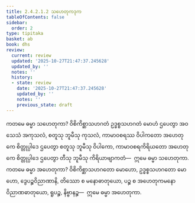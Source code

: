 ```yaml
---
title: 2.4.2.1.2 သဟေတုကဒုက
tableOfContents: false
sidebar:
  order: 2
type: tipitaka
basket: ab
book: dhs
review:
  current: review
  updated: '2025-10-27T21:47:37.245628'
  updated_by: ''
  notes: ''
  history:
  - state: review
    date: '2025-10-27T21:47:37.245628'
    updated_by: ''
    notes: ''
    previous_state: draft
---
```



<ReviewStatus review={frontmatter.review} showDetails={true} />

<HypothesisAnnotation frontmatter={frontmatter} />

<DynamicBreadcrumb />

<Division number="1443" book="dhs" e="ch" v="29" p="275">

<Paragraph number="2153" book="dhs">
ကတမေ ဓမ္မာ သဟေတုကာ? ဝိစိကိစ္ဆာသဟဂတံ ဥဒ္ဓစ္စသဟဂတံ မောဟံ ဌပေတွာ အဝသေသံ အကုသလံ, စတူသု ဘူမီသု ကုသလံ, ကာမာဝစရဿ ဝိပါကတော အဟေတုကေ စိတ္တုပ္ပါဒေ ဌပေတွာ စတူသု ဘူမီသု ဝိပါကော, ကာမာဝစရကိရိယတော အဟေတုကေ စိတ္တုပ္ပါဒေ ဌပေတွာ တီသု ဘူမီသု ကိရိယာဗျာကတံ—  ဣမေ ဓမ္မာ သဟေတုကာ.
</Paragraph>

</Division>
<Division number="1444" book="dhs" e="ch" v="29" p="275">

<Paragraph number="2154" book="dhs">
ကတမေ ဓမ္မာ အဟေတုကာ? ဝိစိကိစ္ဆာသဟဂတော မောဟော, ဥဒ္ဓစ္စသဟဂတော မောဟော, ဒွေပဉ္စဝိညာဏာနိ, တိဿော စ မနောဓာတုယော, ပဉ္စ စ အဟေတုကမနောဝိညာဏဓာတုယော, ရူပဉ္စ, နိဗ္ဗာနဉ္စ—  ဣမေ ဓမ္မာ အဟေတုကာ.
</Paragraph>
</Division>